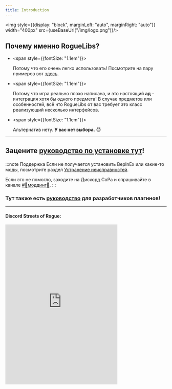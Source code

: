 ```yaml
---
title: Introduction
---
```


<img style={{display: "block", marginLeft: "auto", marginRight: "auto"}} width="400px" src={useBaseUrl("/img/logo.png")}/>

## Почему именно RogueLibs?

- <span style={{fontSize: "1.1em"}}>
  
  Потому что его очень легко использовать! Посмотрите на пару примеров вот [здесь](https://github.com/SugarBarrel/RogueLibs/tree/main/RogueLibsCore.Test/Tests).
  
  </span>

- <span style={{fontSize: "1.1em"}}>
  
  Потому что игра реально плохо написана, и это настоящий **ад** - интеграция хотя бы одного предмета! В случае предметов или особенностей, всё что RogueLibs от вас требует это класс реализующий несколько интерфейсов.

  </span>

- <span style={{fontSize: "1.1em"}}>
  
  Альтернатив нету. **У вас нет выбора.** 😈
  
  </span>

---

<h2>

Зацените [руководство по установке тут](./user/installation)!

</h2>

:::note Поддержка
Если не получается установить BepInEx или какие-то моды, посмотрите раздел [Устранение неисправностей](./user/troubleshooting).

Если это не помогло, заходите на Дискорд СоРа и спрашивайте в канале [#💬моддинг🔧](https://discord.gg/ja9B2VeReJ).
:::

<h3>

Тут также есть [руководство](dev/getting-started) для разработчиков плагинов!

</h3>

---

<h4>Discord Streets of Rogue:</h4>

<iframe src="https://discord.com/widget?id=766725034445635634&theme=dark" width="350" height="500" allowtransparency="true" frameborder="0" sandbox="allow-popups allow-popups-to-escape-sandbox allow-same-origin allow-scripts"/>
